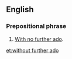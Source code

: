 ==English==

===Prepositional phrase===
{{head|en|prepositional phrase}}

# {{lb|en|idiomatic}} [[with no further ado|With no further ado]].

[[et:without further ado]]